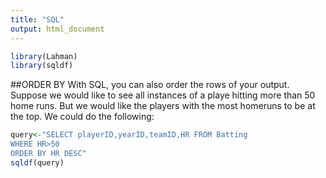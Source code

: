 ```yaml
---
title: "SQL"
output: html_document
---
```

```r
library(Lahman)
library(sqldf)
```
##ORDER BY
With SQL, you can also order the rows of your output.  Suppose we would like to see all instances of a playe hitting more than 50 home runs.  But we would like the players with the most homeruns to be at the top.  We could do the following:

```r
query<-"SELECT playerID,yearID,teamID,HR FROM Batting 
WHERE HR>50 
ORDER BY HR DESC"
sqldf(query)
```